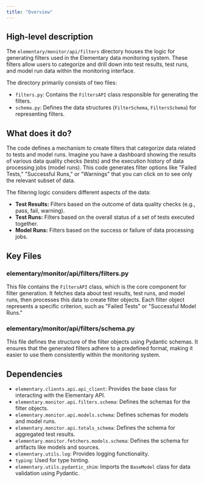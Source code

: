 ```yaml
---
title: "Overview"
---
```


## High-level description
The `elementary/monitor/api/filters` directory houses the logic for generating filters used in the Elementary data monitoring system. These filters allow users to categorize and drill down into test results, test runs, and model run data within the monitoring interface. 

The directory primarily consists of two files:
- `filters.py`: Contains the `FiltersAPI` class responsible for generating the filters.
- `schema.py`: Defines the data structures (`FilterSchema`, `FiltersSchema`) for representing filters.

## What does it do?
The code defines a mechanism to create filters that categorize data related to tests and model runs. Imagine you have a dashboard showing the results of various data quality checks (tests) and the execution history of data processing jobs (model runs). This code generates filter options like "Failed Tests," "Successful Runs," or "Warnings" that you can click on to see only the relevant subset of data.

The filtering logic considers different aspects of the data:
- **Test Results:** Filters based on the outcome of data quality checks (e.g., pass, fail, warning).
- **Test Runs:** Filters based on the overall status of a set of tests executed together.
- **Model Runs:** Filters based on the success or failure of data processing jobs.

## Key Files
### elementary/monitor/api/filters/filters.py
This file contains the `FiltersAPI` class, which is the core component for filter generation. It fetches data about test results, test runs, and model runs, then processes this data to create filter objects. Each filter object represents a specific criterion, such as "Failed Tests" or "Successful Model Runs."

### elementary/monitor/api/filters/schema.py
This file defines the structure of the filter objects using Pydantic schemas. It ensures that the generated filters adhere to a predefined format, making it easier to use them consistently within the monitoring system.

## Dependencies
- `elementary.clients.api.api_client`: Provides the base class for interacting with the Elementary API.
- `elementary.monitor.api.filters.schema`: Defines the schemas for the filter objects.
- `elementary.monitor.api.models.schema`: Defines schemas for models and model runs.
- `elementary.monitor.api.totals_schema`: Defines the schema for aggregated test results.
- `elementary.monitor.fetchers.models.schema`: Defines the schema for artifacts like models and sources.
- `elementary.utils.log`: Provides logging functionality.
- `typing`: Used for type hinting.
- `elementary.utils.pydantic_shim`: Imports the `BaseModel` class for data validation using Pydantic. 
